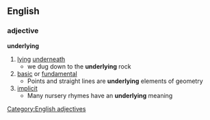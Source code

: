 ==English==
===adjective===
'''underlying'''
#[[lying]] [[underneath]]
#* we dug down to the '''underlying''' rock
#[[basic]] or [[fundamental]]
#* Points and straight lines are '''underlying''' elements of geometry
#[[implicit]]
#* Many nursery rhymes have an '''underlying''' meaning
[[Category:English adjectives]]